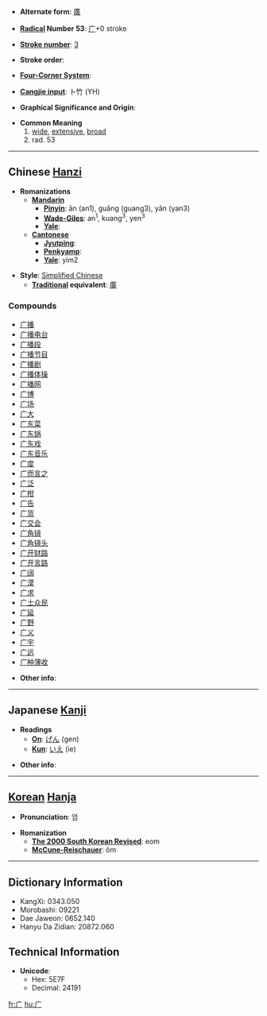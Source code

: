 * '''Alternate form''': [[廣]]

* '''[[Wiktionary:Chinese radical index| Radical]] Number 53''': [[Wiktionary:Chinese radical index 广|广]]+0 stroke

* '''[[Wiktionary:Chinese total strokes index|Stroke number]]''': [[Wiktionary:Chinese total strokes index 3|3]]

* '''Stroke order''': 

* '''[[Wiktionary:Chinese four corner index|Four-Corner System]]''': 

* '''[[Wiktionary:Chinese Cangjie index|Cangjie input]]''': 卜竹 (YH)

* '''Graphical Significance and Origin''': 

* '''Common Meaning'''
*# [[wide]], [[extensive]], [[broad]]
*# rad. 53

----

== Chinese [[Hanzi]] ==

* '''Romanizations'''
** '''[[Mandarin]]'''
*** '''[[Pinyin]]''': ān (an1), guǎng (guang3), yǎn (yan3)
*** '''[[Wade-Giles]]''': an<sup>1</sup>, kuang<sup>3</sup>, yen<sup>3</sup>
*** '''[[Yale]]''': 
** '''[[Cantonese]]'''
*** '''[[Jyutping]]''':
*** '''[[Penkyamp]]''': 
*** '''[[Yale]]''': yim2

* '''Style''': [[Simplified Chinese]] 
** '''[[Traditional Chinese|Traditional]] equivalent''': [[廣]]

===Compounds===
*[[广播]]
*[[广播电台]]
*[[广播段]]
*[[广播节目]]
*[[广播剧]]
*[[广播体操]]
*[[广播网]]
*[[广博]]
*[[广场]]
*[[广大]]
*[[广东菜]]
*[[广东锅]]
*[[广东戏]]
*[[广东音乐]]
*[[广度]]
*[[广而言之]]
*[[广泛]]
*[[广柑]]
*[[广告]]
*[[广货]]
*[[广交会]]
*[[广角镜]]
*[[广角镜头]]
*[[广开财路]]
*[[广开言路]]
*[[广阔]]
*[[广漠]]
*[[广求]]
*[[广土众民]]
*[[广延]]
*[[广野]]
*[[广义]]
*[[广宇]]
*[[广远]]
*[[广种薄收]]

* '''Other info''': 

----

== Japanese [[Kanji]] ==

* '''Readings'''
** '''[[On]]''': [[げん]] (gen)
** '''[[Kun]]''': [[いえ]] (ie)

* '''Other info''':  

----

== [[Korean]] [[Hanja]] ==

* '''Pronunciation''': 엄

* '''Romanization'''
** '''[[The 2000 South Korean Revised Romanization|The 2000 South Korean Revised]]''': eom
** '''[[McCune-Reischauer]]''': ŏm

----

== Dictionary Information ==

* KangXi: 0343.050
* Morobashi: 09221
* Dae Jaweon: 0652.140
* Hanyu Da Zidian: 20872.060

== Technical Information ==

* '''Unicode''':
** Hex: 5E7F
** Decimal: 24191

[[fr:广]]
[[hu:广]]